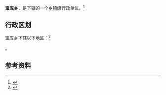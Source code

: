 {{中国乡级行政区|63/01/21/205/000}}

'''宝库乡'''，是{{PRC admin/fullname|63/01/21/205/000|3}}下辖的一个[[乡镇|乡镇]]级行政单位。<ref>{{PRC admin/ref sgc|{{PRC admin/parent|63/01/21/205/000}}}}</ref>

== 行政区划 ==

宝库乡下辖以下地区：<ref>{{PRC admin/ref sgc|63/01/21/205/000}}</ref>

{{PRC admin/children|63/01/21/205/000}}。

== 参考资料 ==

{{reflist}}

{{行政区划小作品}}
{{PRC admin/navcat|63/01/21/205/000}}